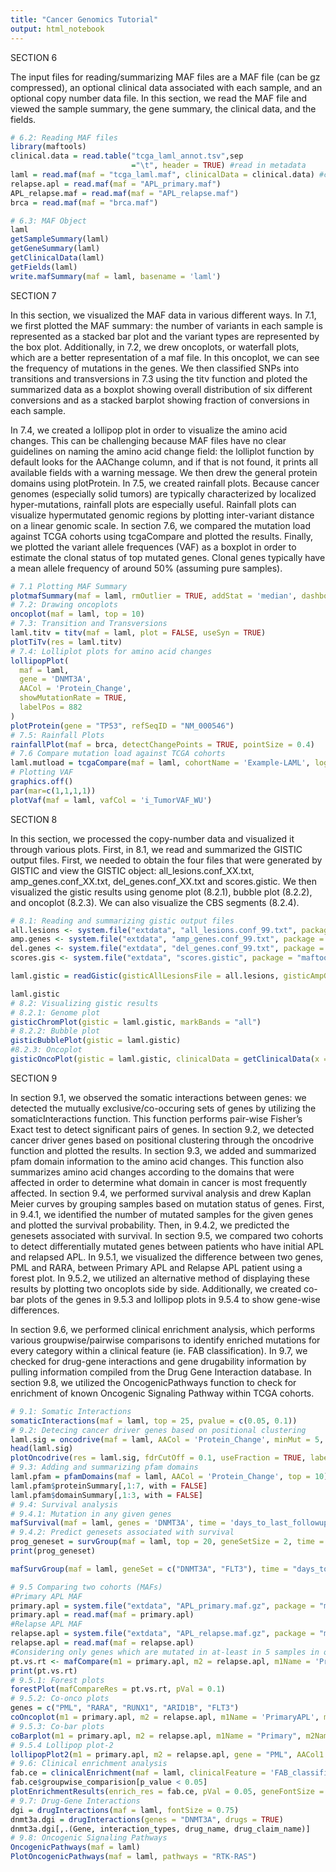 ```yaml
---
title: "Cancer Genomics Tutorial"
output: html_notebook
---
```


SECTION 6

The input files for reading/summarizing MAF files are a MAF file (can be gz compressed), an optional clinical data associated with each sample, and an optional copy number data file. In this section, we read the MAF file and viewed the sample summary, the gene summary, the clinical data, and the fields. 

```r
# 6.2: Reading MAF files
library(maftools)
clinical.data = read.table("tcga_laml_annot.tsv",sep
                           ="\t", header = TRUE) #read in metadata
laml = read.maf(maf = "tcga_laml.maf", clinicalData = clinical.data) #create a MAF object
relapse.apl = read.maf(maf = "APL_primary.maf")
APL_relapse.maf = read.maf(maf = "APL_relapse.maf")
brca = read.maf(maf = "brca.maf")

# 6.3: MAF Object
laml
getSampleSummary(laml)
getGeneSummary(laml)
getClinicalData(laml)
getFields(laml)
write.mafSummary(maf = laml, basename = 'laml')
```

SECTION 7

In this section, we visualized the MAF data in various different ways. In 7.1, we first plotted the MAF summary: the number of variants in each sample is represented as a stacked bar plot and the variant types are represented by the box plot. Additionally, in 7.2, we drew oncoplots, or waterfall plots, which are a better representation of a maf file. In this oncoplot, we can see the frequency of mutations in the genes. We then classified SNPs into transitions and transversions in 7.3 using the titv function and ploted the summarized data as a boxplot showing overall distribution of six different conversions and as a stacked barplot showing fraction of conversions in each sample. 

In 7.4, we created a lollipop plot in order to visualize the amino acid changes. This can be challenging because MAF files have no clear guidelines on naming the amino acid change field: the lolliplot function by default looks for the AAChange column, and if that is not found, it prints all available fields with a warning message. We then drew the general protein domains using plotProtein. In 7.5, we created rainfall plots. Because cancer genomes (especially solid tumors) are typically characterized by localized hyper-mutations, rainfall plots are especially useful. Rainfall plots can visualize hypermutated genomic regions by plotting inter-variant distance on a linear genomic scale. In section 7.6, we compared the mutation load against TCGA cohorts using tcgaCompare and plotted the results. Finally, we plotted the variant allele frequences (VAF) as a boxplot in order to estimate the clonal status of top mutated genes. Clonal genes typically have a mean allele frequency of around 50% (assuming pure samples).

```r
# 7.1 Plotting MAF Summary
plotmafSummary(maf = laml, rmOutlier = TRUE, addStat = 'median', dashboard = TRUE, titvRaw = FALSE)
# 7.2: Drawing oncoplots
oncoplot(maf = laml, top = 10)
# 7.3: Transition and Transversions
laml.titv = titv(maf = laml, plot = FALSE, useSyn = TRUE)
plotTiTv(res = laml.titv)
# 7.4: Lolliplot plots for amino acid changes
lollipopPlot(
  maf = laml,
  gene = 'DNMT3A',
  AACol = 'Protein_Change',
  showMutationRate = TRUE,
  labelPos = 882
)
plotProtein(gene = "TP53", refSeqID = "NM_000546")
# 7.5: Rainfall Plots
rainfallPlot(maf = brca, detectChangePoints = TRUE, pointSize = 0.4)
# 7.6 Compare mutation load against TCGA cohorts
laml.mutload = tcgaCompare(maf = laml, cohortName = 'Example-LAML', logscale = TRUE, capture_size = 50)
# Plotting VAF
graphics.off()
par(mar=c(1,1,1,1))
plotVaf(maf = laml, vafCol = 'i_TumorVAF_WU')
```

SECTION 8

In this section, we processed the copy-number data and visualized it through various plots. First, in 8.1, we read and summarized the GISTIC output files. First, we needed to obtain the four files that were generated by GISTIC and view the GISTIC object: all_lesions.conf_XX.txt, amp_genes.conf_XX.txt, del_genes.conf_XX.txt and scores.gistic. We then visualized the gistic results using genome plot (8.2.1), bubble plot (8.2.2), and oncoplot (8.2.3). We can also visualize the CBS segments (8.2.4).

```r
# 8.1: Reading and summarizing gistic output files
all.lesions <- system.file("extdata", "all_lesions.conf_99.txt", package = "maftools")
amp.genes <- system.file("extdata", "amp_genes.conf_99.txt", package = "maftools")
del.genes <- system.file("extdata", "del_genes.conf_99.txt", package = "maftools")
scores.gis <- system.file("extdata", "scores.gistic", package = "maftools")

laml.gistic = readGistic(gisticAllLesionsFile = all.lesions, gisticAmpGenesFile = amp.genes, gisticDelGenesFile = del.genes, gisticScoresFile = scores.gis, isTCGA = TRUE)

laml.gistic
# 8.2: Visualizing gistic results
# 8.2.1: Genome plot 
gisticChromPlot(gistic = laml.gistic, markBands = "all")
# 8.2.2: Bubble plot
gisticBubblePlot(gistic = laml.gistic)
#8.2.3: Oncoplot
gisticOncoPlot(gistic = laml.gistic, clinicalData = getClinicalData(x = laml), clinicalFeatures = 'FAB_classification', sortByAnnotation = TRUE, top = 10)

```

SECTION 9

In section 9.1, we observed the somatic interactions  between genes: we detected the mutually exclusive/co-occuring sets of genes by utilizing the somaticInteractions function. This function performs pair-wise Fisher's Exact test to detect significant pairs of genes. In section 9.2, we detected cancer driver genes based on positional clustering through the oncodrive function and plotted the results. In section 9.3, we added and summarized pfam domain information to the amino acid changes. This function also summarizes amino acid changes according to the domains that were affected in order to determine what domain in cancer is most frequently affected.  In section 9.4, we performed survival analysis and drew Kaplan Meier curves by grouping samples based on mutation status of genes. First, in 9.4.1, we identified the number of mutated samples for the given genes and plotted the survival probability. Then, in 9.4.2, we predicted the genesets associated with survival. In section 9.5, we compared two cohorts to detect differentially mutated genes between patients who have initial APL and relapsed APL. In 9.5.1, we visualized the difference between two genes, PML and RARA, between Primary APL and Relapse APL patient using a forest plot. In 9.5.2, we utilized an alternative method of displaying these results by plotting two oncoplots side by side. Additionally, we created co-bar plots of the genes in 9.5.3 and lollipop plots in 9.5.4 to show gene-wise differences. 

In section 9.6, we performed clinical enrichment analysis, which performs various groupwise/pairwise comparisons to identify enriched mutations for every category within a clinical feature (ie. FAB classification). In 9.7, we checked for drug-gene interactions and gene drugability information by pulling information compiled from the Drug Gene Interaction database. In section 9.8, we utilized the OncogenicPathways function to check for enrichment of known Oncogenic Signaling Pathway within TCGA cohorts. 

```r
# 9.1: Somatic Interactions
somaticInteractions(maf = laml, top = 25, pvalue = c(0.05, 0.1))
# 9.2: Detecing cancer driver genes based on positional clustering
laml.sig = oncodrive(maf = laml, AACol = 'Protein_Change', minMut = 5, pvalMethod = 'zscore')
head(laml.sig)
plotOncodrive(res = laml.sig, fdrCutOff = 0.1, useFraction = TRUE, labelSize = 0.5)
# 9.3: Adding and summarizing pfam domains
laml.pfam = pfamDomains(maf = laml, AACol = 'Protein_Change', top = 10)
laml.pfam$proteinSummary[,1:7, with = FALSE]
laml.pfam$domainSummary[,1:3, with = FALSE]
# 9.4: Survival analysis
# 9.4.1: Mutation in any given genes
mafSurvival(maf = laml, genes = 'DNMT3A', time = 'days_to_last_followup', Status = 'Overall_Survival_Status', isTCGA = TRUE)
# 9.4.2: Predict genesets associated with survival
prog_geneset = survGroup(maf = laml, top = 20, geneSetSize = 2, time = "days_to_last_followup", Status = "Overall_Survival_Status", verbose = FALSE)
print(prog_geneset)

mafSurvGroup(maf = laml, geneSet = c("DNMT3A", "FLT3"), time = "days_to_last_followup", Status = "Overall_Survival_Status")

# 9.5 Comparing two cohorts (MAFs)
#Primary APL MAF
primary.apl = system.file("extdata", "APL_primary.maf.gz", package = "maftools")
primary.apl = read.maf(maf = primary.apl)
#Relapse APL MAF
relapse.apl = system.file("extdata", "APL_relapse.maf.gz", package = "maftools")
relapse.apl = read.maf(maf = relapse.apl)
#Considering only genes which are mutated in at-least in 5 samples in one of the cohort to avoid bias due to genes mutated in single sample.
pt.vs.rt <- mafCompare(m1 = primary.apl, m2 = relapse.apl, m1Name = 'Primary', m2Name = 'Relapse', minMut = 5)
print(pt.vs.rt)
# 9.5.1: Forest plots
forestPlot(mafCompareRes = pt.vs.rt, pVal = 0.1)
# 9.5.2: Co-onco plots
genes = c("PML", "RARA", "RUNX1", "ARID1B", "FLT3")
coOncoplot(m1 = primary.apl, m2 = relapse.apl, m1Name = 'PrimaryAPL', m2Name = 'RelapseAPL', genes = genes, removeNonMutated = TRUE)
# 9.5.3: Co-bar plots
coBarplot(m1 = primary.apl, m2 = relapse.apl, m1Name = "Primary", m2Name = "Relapse")
# 9.5.4 Lollipop plot-2
lollipopPlot2(m1 = primary.apl, m2 = relapse.apl, gene = "PML", AACol1 = "amino_acid_change", AACol2 = "amino_acid_change", m1_name = "Primary", m2_name = "Relapse")
# 9.6: Clinical enrichment analysis
fab.ce = clinicalEnrichment(maf = laml, clinicalFeature = 'FAB_classification')
fab.ce$groupwise_comparision[p_value < 0.05]
plotEnrichmentResults(enrich_res = fab.ce, pVal = 0.05, geneFontSize = 0.5, annoFontSize = 0.6)
# 9.7: Drug-Gene Interactions
dgi = drugInteractions(maf = laml, fontSize = 0.75)
dnmt3a.dgi = drugInteractions(genes = "DNMT3A", drugs = TRUE)
dnmt3a.dgi[,.(Gene, interaction_types, drug_name, drug_claim_name)]
# 9.8: Oncogenic Signaling Pathways
OncogenicPathways(maf = laml)
PlotOncogenicPathways(maf = laml, pathways = "RTK-RAS")
```


